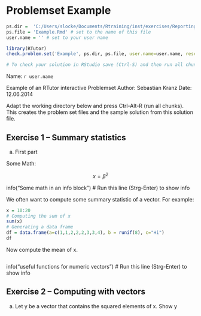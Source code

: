 # Problemset Example

  
```r

ps.dir =  'C:/Users/slocke/Documents/Rtraining/inst/exercises/Reporting/ps' # set to the folder in which this file is stored
ps.file = 'Example.Rmd' # set to the name of this file
user.name = '' # set to your user name

library(RTutor)
check.problem.set('Example', ps.dir, ps.file, user.name=user.name, reset=FALSE)

# To check your solution in RStudio save (Ctrl-S) and then run all chunks (Ctrl-Alt-R)
```
Name: `r user.name`


Example of an RTutor interactive Problemset
Author:  Sebastian Kranz
Date:    12.06.2014

Adapt the working directory below and press Ctrl-Alt-R (run all chunks). This creates the problem set files and the sample solution from this solution file.

## Exercise 1 -- Summary statistics

a) First part

Some Math:

$$x = \beta^2$$

info("Some math in an info block") # Run this line (Strg-Enter) to show info


We often want to compute some summary statistic of a vector.
For example:


```r
x = 10:20
# Computing the sum of x
sum(x)
# Generating a data frame
df = data.frame(a=c(1,1,2,2,2,3,3,4), b = runif(8), c="Hi")
df
```

Now compute the mean of x.
```r

```


info("useful functions for numeric vectors") # Run this line (Strg-Enter) to show info



## Exercise 2 -- Computing with vectors
a) Let y be a vector that contains the squared elements of x. Show y
```r

```
